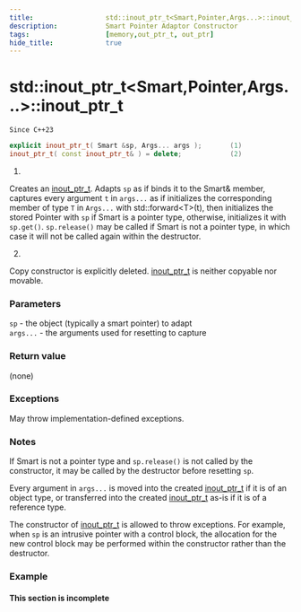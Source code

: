 ```yaml
---
title:                  std::inout_ptr_t<Smart,Pointer,Args...>::inout_ptr_t
description:            Smart Pointer Adaptor Constructor
tags:                   [memory,out_ptr_t, out_ptr]
hide_title:             true
---
```


# std::inout_ptr_t&lt;Smart,Pointer,Args...>::inout_ptr_t

`Since C++23`
```cpp
explicit inout_ptr_t( Smart &sp, Args... args );       (1)
inout_ptr_t( const inout_ptr_t& ) = delete;            (2)
```

1) <br/>
Creates an [inout_ptr_t](../inout_ptr_t). Adapts `sp` as if binds it to the Smart& member, captures every argument `t` in `args...` as if initializes the 
corresponding member of type `T` in `Args...` with std::forward&lt;T>(t), then initializes the stored Pointer with `sp` if Smart is a pointer type, 
otherwise, initializes it with `sp.get()`. `sp.release()` may be called if Smart is not a pointer type, in which case it will not be called again within 
the destructor.

2) <br/>
Copy constructor is explicitly deleted. [inout_ptr_t](../inout_ptr_t) is neither copyable nor movable.

### Parameters
`sp`	-	the object (typically a smart pointer) to adapt <br/>
`args...`	-	the arguments used for resetting to capture

### Return value
(none)

### Exceptions
May throw implementation-defined exceptions.

### Notes
If Smart is not a pointer type and `sp.release()` is not called by the constructor, it may be called by the destructor before resetting `sp`.

Every argument in `args...` is moved into the created [inout_ptr_t](../inout_ptr_t) if it is of an object type, or transferred 
into the created [inout_ptr_t](../inout_ptr_t) as-is if it is of a reference type.

The constructor of [inout_ptr_t](../inout_ptr_t) is allowed to throw exceptions. For example, when `sp` is an intrusive pointer with a control block, 
the allocation for the new control block may be performed within the constructor rather than the destructor.

### Example
#### This section is incomplete
